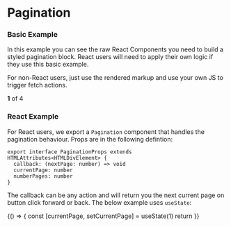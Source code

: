 
<Meta title="Pagination" />

# Pagination

### Basic Example

In this example you can see the raw React Components you need to build a styled pagination block. React users will need to apply their own logic if they use this basic example.

For non-React users, just use the rendered markup and use your own JS to trigger fetch actions.

<Canvas>
  <Story name="Basic Example">
    <PaginationWrap>
      <PaginationText>
        <strong>1</strong> of 4
      </PaginationText>
      <PaginationButton>
        <Icon icon="solidBack" />
      </PaginationButton>
      <PaginationButton>
        <Icon icon="solidNext" className={elPaginationPrimary} />
      </PaginationButton>
    </PaginationWrap>
  </Story>
</Canvas>

<RenderHtmlMarkup component="Pagination" story="Basic Example" />

### React Example

For React users, we export a `Pagination` component that handles the pagination behaviour. Props are in the following defintion:

```tsx
export interface PaginationProps extends HTMLAttributes<HTMLDivElement> {
  callback: (nextPage: number) => void
  currentPage: number
  numberPages: number
}
```

The callback can be any action and will return you the next current page on button click forward or back. The below example uses `useState`:

<Canvas>
  <Story name="React Example">
    {() => {
      const [currentPage, setCurrentPage] = useState(1)
      return <Pagination callback={setCurrentPage} currentPage={currentPage} numberPages={4} />
    }}
  </Story>
</Canvas>

<RenderHtmlMarkup component="Pagination" story="React Example" />
